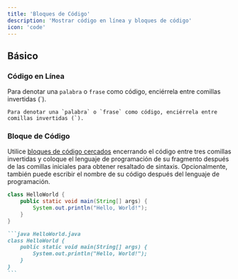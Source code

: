 ```yaml
---
title: 'Bloques de Código'
description: 'Mostrar código en línea y bloques de código'
icon: 'code'
---
```


## Básico

### Código en Línea

Para denotar una `palabra` o `frase` como código, enciérrela entre comillas invertidas (`).

```
Para denotar una `palabra` o `frase` como código, enciérrela entre comillas invertidas (`).
```

### Bloque de Código

Utilice [bloques de código cercados](https://www.markdownguide.org/extended-syntax/#fenced-code-blocks) encerrando el código entre tres comillas invertidas y coloque el lenguaje de programación de su fragmento después de las comillas iniciales para obtener resaltado de sintaxis. Opcionalmente, también puede escribir el nombre de su código después del lenguaje de programación.

```java HelloWorld.java
class HelloWorld {
    public static void main(String[] args) {
        System.out.println("Hello, World!");
    }
}
```

````md
```java HelloWorld.java
class HelloWorld {
    public static void main(String[] args) {
        System.out.println("Hello, World!");
    }
}
```
````